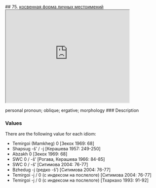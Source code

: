 ## 75. <a href =  'https://agricolamz.github.io/The_Circassian_Isoglosses_Database/75.html'>косвенная форма личных местоимений</a><div class='box'><iframe src='https://agricolamz.github.io/The_Circassian_Isoglosses_Database/75.html' width = '400px' height = '300px'></iframe></div>personal pronoun; oblique; ergative; morphology
### Description



### Values
There are the following value for each idiom:

* Temirgoi (Mamkheg) 0 [Зекох 1969: 68] 
* Shapsug  -š' / -j [Керашева 1957: 249-250] 
* Abzakh  0 [Зекох 1969: 68] 
* SWC  0 / -š' [Рогава, Керашева 1966: 84-85] 
* SWC  0 / -š' [Ситимова 2004: 76-77] 
* Bzhedug  -j (редко -š') [Ситимова 2004: 76-77] 
* Temirgoi  -j / 0 (с индексом на послелоге) [Ситимова 2004: 76-77] 
* Temirgoi  -j / 0 (с индексом на послелоге) [Тхаркахо 1993: 91-92] 

